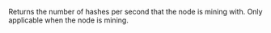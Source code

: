 
Returns the number of hashes per second that the node is mining with. Only applicable when the node is mining. <CreditCost network="evm" method="eth_hashrate" />
